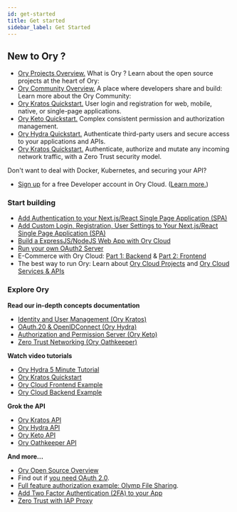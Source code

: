 ```yaml
---
id: get-started
title: Get started
sidebar_label: Get Started
---
```



## New to Ory ?

- [Ory Projects Overview.](/ecosystem/projects.md)
What is Ory ? Learn about the open source projects at the heart of Ory:
- [Ory Community Overview.](/ecosystem/community.md)
A place where developers share and build: Learn more about the Ory Community:
- [Ory Kratos Quickstart.](https://www.ory.sh/docs/kratos/quickstart)
User login and registration for web, mobile, native, or single-page applications.
- [Ory Keto Quickstart.](https://www.ory.sh/docs/keto/quickstart)
Complex consistent permission and authorization management.
- [Ory Hydra Quickstart.](https://www.ory.sh/docs/hydra/5min-tutorial)
Authenticate third-party users and secure access to your applications and APIs.
- [Ory Kratos Quickstart.](https://www.ory.sh/docs/oathkeeper/configure-deploy)
Authenticate, authorize and mutate any incoming network traffic, with a Zero Trust security model.

Don't want to deal with Docker, Kubernetes, and securing your API? 
- [Sign up](https://console.ory.sh/registration) for a free Developer account in Ory Cloud. ([Learn more.](/cloud/developer.mdx))

### Start building

- [Add Authentication to your Next.js/React Single Page Application (SPA)](https://www.ory.sh/login-spa-react-nextjs-authentication-example-api-open-source/)
- [Add Custom Login, Registration, User Settings to Your Next.js/React Single Page Application (SPA) ](https://www.ory.sh/nextjs-authentication-spa-custom-flows-open-source/)
- [Build a ExpressJS/NodeJS Web App with Ory Cloud](https://www.ory.sh/docs/start-building/server-side-web-app#expressjs--nodejs)
- [Run your own OAuth2 Server ](https://www.ory.sh/run-oauth2-server-open-source-api-security/)
- E-Commerce with Ory Cloud: [Part 1: Backend](https://www.ory.sh/cloud-ecommerce-backend/) & [Part 2: Frontend](https://www.ory.sh/cloud-ecommerce-frontend/)
- The best way to run Ory: Learn about [Ory Cloud Projects](https://www.ory.sh/docs/concepts/project) and [Ory Cloud Services & APIs](https://www.ory.sh/docs/concepts/services-api)


### Explore Ory

**Read our in-depth concepts documentation**

- [Identity and User Management (Ory Kratos)](https://www.ory.sh/docs/kratos/concepts/index)
- [OAuth.20 & OpenIDConnect (Ory Hydra)](https://www.ory.sh/hydra/docs/concepts/oauth2)
- [Authorization and Permission Server (Ory Keto)](https://www.ory.sh/docs/keto/concepts/relation-tuples/)
- [Zero Trust Networking (Ory Oathkeeper)](https://www.ory.sh/oathkeeper/docs/)

**Watch video tutorials**

- [Ory Hydra 5 Minute Tutorial](https://www.youtube.com/watch?v=tlO9p2E501A)
- [Ory Kratos Quickstart](https://www.youtube.com/watch?v=JhlIZ3aChXc)
- [Ory Cloud Frontend Example](https://www.youtube.com/watch?v=VKLXbrZS7tU)
- [Ory Cloud Backend Example](https://www.youtube.com/watch?v=umSRQBVdPjM)

**Grok the API**

- [Ory Kratos API](https://www.ory.sh/docs/kratos/reference/api/)
- [Ory Hydra API](https://www.ory.sh/docs/hydra/reference/api/)
- [Ory Keto API](https://www.ory.sh/docs/keto/reference/api/)
- [Ory Oathkeeper API](https://www.ory.sh/docs/oathkeeper/reference/api/)

**And more...**

- [Ory Open Source Overview](/open-source/)
- Find out if [you need OAuth 2.0](https://www.ory.sh/docs/hydra/concepts/before-oauth2/).
- [Full feature authorization example: Olymp File Sharing](https://www.ory.sh/docs/keto/examples/olymp-file-sharing/).
- [Add Two Factor Authentication (2FA) to your App](https://www.ory.sh/docs/kratos/two-factor-authentication-2fa-mfa/)
- [Zero Trust with IAP Proxy](https://www.ory.sh/docs/kratos/guides/zero-trust-iap-proxy-identity-access-proxy/)